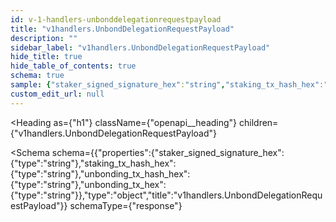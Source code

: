```yaml
---
id: v-1-handlers-unbonddelegationrequestpayload
title: "v1handlers.UnbondDelegationRequestPayload"
description: ""
sidebar_label: "v1handlers.UnbondDelegationRequestPayload"
hide_title: true
hide_table_of_contents: true
schema: true
sample: {"staker_signed_signature_hex":"string","staking_tx_hash_hex":"string","unbonding_tx_hash_hex":"string","unbonding_tx_hex":"string"}
custom_edit_url: null
---
```



<Heading
  as={"h1"}
  className={"openapi__heading"}
  children={"v1handlers.UnbondDelegationRequestPayload"}
>
</Heading>





<Schema
  schema={{"properties":{"staker_signed_signature_hex":{"type":"string"},"staking_tx_hash_hex":{"type":"string"},"unbonding_tx_hash_hex":{"type":"string"},"unbonding_tx_hex":{"type":"string"}},"type":"object","title":"v1handlers.UnbondDelegationRequestPayload"}}
  schemaType={"response"}
>
  
</Schema>
            